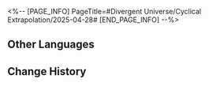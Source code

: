<%-- [PAGE_INFO]
PageTitle=#Divergent Universe/Cyclical Extrapolation/2025-04-28#
[END_PAGE_INFO] --%>
{{Event
|name              = Cyclical Extrapolation: Momentary Windfall
|image             = Event Cyclical Extrapolation Momentary Windfall.png
|type              = Cyclical Extrapolation
|time_known        = yes
|time_start        = 2025-04-28 04:00:00
|time_end          = 2025-05-05 03:59:59
}}

{{Cyclical Extrapolation
|boons      = 
|curios     = Cavity System Model; Gold Coin of Discord
|equations  = 
|trailblaze = 
|rewards    = Relic Remains*30; Lost Crystal*3
|boss_1_1   = Voidranger: Trampler; Decaying Shadow; Dreamjolt Troupe's Sweet Gorilla; "Tomorrow in Harmonious Chords"; "Present Inebriated in Revelry"
|boss_1_2   = Automaton Grizzly (Bug); Frigid Prowler (Bug); Disciples of Sanctus Medicus: Shape Shifter (Bug); Aurumaton Gatekeeper (Bug); Senior Staff: Team Leader (Bug); Dreamjolt Troupe's Beyond Overcooked (Bug); Dreamjolt Troupe's Sweet Gorilla (Bug); "Past Confined and Caged" (Bug); Memory Zone Meme "Shell of Faded Rage" (Bug); Howling Casket (Bug); Furiae Praetor (Bug)
|boss_2_1   = Voidranger: Trampler (Bug); Decaying Shadow (Bug); Dreamjolt Troupe's Sweet Gorilla (Bug); "Tomorrow in Harmonious Chords" (Bug); "Present Inebriated in Revelry" (Bug)
|boss_2_2   = Svarog (Complete); Abundant Ebon Deer (Complete); Swarm: True Sting (Complete); Argenti (Complete)
|boss_3     = Borisin Warhead: Hoolay (Complete)
|rules      = Obtain this week's Preset Constructs upon entering the First Plane; Additionally obtain 500 initial Cosmic Fragments
|root       = Divergent Universe: Protean Hero
}}

==Other Languages==
{{Other Languages
|en   = Cyclical Extrapolation: Momentary Windfall
|zhs  = 周期演算：片刻横财
|zht  = 週期演算：片刻橫財
|ja   = 周期演算：一瞬の富
|ko   = 주기 연산: 찰나의 횡재
|es   = Cálculo periódico: Fortuna momentánea
|fr   = Calcul cyclique&nbsp;: Aubaine éphémère
|ru   = Цикличное вычисление: Мимолётное богатство
|th   = การคำนวณแบบรอบ: ลาภลอยชั่วขณะ
|vi   = Ngoại Suy Chu Kỳ: Tài Phú Thoáng Qua
|de   = Zyklische Berechnung: Flüchtiger Glücksfall
|id   = Kalkulasi Siklus: Kekayaan Sekejap
|pt   = Extrapolação Cíclica: Fortuna Momentânea
}}

==Change History==
{{Change History|3.2}}